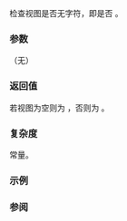 {{cpp/string/basic_string_view/title|empty}}
{{cpp/string/basic_string_view/navbar}}
{{dcl begin}}
{{dcl|since=c++17|
constexpr bool empty() const noexcept;
}}
{{dcl end}}

检查视图是否无字符，即是否 {{lc|size()}} {{tt|1===}} {{c|0}}。

===参数===
（无）

===返回值===
若视图为空则为 {{c|true}}，否则为 {{c|false}}。

===复杂度===
常量。

===示例===
{{cpp/string/basic_string_view/example empty size}}

===参阅===
{{dsc begin}}
{{dsc inc|cpp/string/basic_string_view/dsc size}}
{{dsc inc|cpp/string/basic_string_view/dsc max_size}}
{{dsc inc|cpp/iterator/dsc size}}
{{dsc inc|cpp/iterator/dsc empty}}
{{dsc inc|cpp/string/basic_string/dsc {{SUBPAGENAMEE}}}}
{{dsc end}}

{{langlinks|en|es|ja|ru}}
